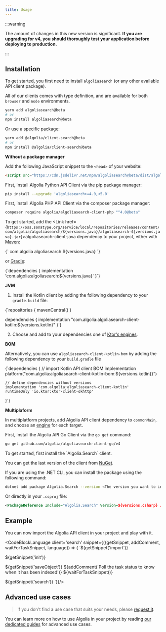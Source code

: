 ```yaml
---
title: Usage
---
```


:::warning

The amount of changes in this new version is significant. **If you are upgrading for v4, you should thoroughly test your application before deploying to production.**

:::

## Installation


<TabsLanguage>
<TabItem value="javascript">

To get started, you first need to install `algoliasearch` (or any other available API client package).

All of our clients comes with type definition, and are available for both `browser` and `node` environments.

```bash
yarn add algoliasearch@beta
# or
npm install algoliasearch@beta
```

Or use a specific package:

```bash
yarn add @algolia/client-search@beta
# or
npm install @algolia/client-search@beta
```

**Without a package manager**

Add the following JavaScript snippet to the `<head>` of your website:

```html
<script src="https://cdn.jsdelivr.net/npm/algoliasearch@beta/dist/algoliasearch.umd.min.js"></script>
```

</TabItem>
<TabItem value="python">

First, install Algolia Python API Client via the [pip](https://pip.pypa.io/en/stable/installing) package manager:

```bash
pip install --upgrade 'algoliasearch>=4.0,<5.0'
```

</TabItem>
<TabItem value="php">

First, install Algolia PHP API Client via the composer package manager:

```bash
composer require algolia/algoliasearch-client-php "^4.0@beta"
```

</TabItem>
<TabItem value="java">

To get started, add the <Link href={`https://oss.sonatype.org/service/local/repositories/releases/content/com/algolia/algoliasearch/${versions.java}/algoliasearch-${versions.java}.jar`}>algoliasearch-client-java</Link> dependency to your project, either with [Maven](https://maven.apache.org/):

<CodeBlock language="xml">
{`<dependency>
  <groupId>com.algolia</groupId>
  <artifactId>algoliasearch</artifactId>
  <version>${versions.java}</version>
</dependency>`}
</CodeBlock>

or [Gradle](https://gradle.org/):

<CodeBlock language="groovy">
{`dependencies {
  implementation 'com.algolia:algoliasearch:${versions.java}'
}`}
</CodeBlock>

</TabItem>
<TabItem value="kotlin">

**JVM**

1. Install the Kotlin client by adding the following dependency to your `gradle.build` file:

<CodeBlock language="groovy">
{`repositories {
  mavenCentral()
}

dependencies {
  implementation "com.algolia:algoliasearch-client-kotlin:${versions.kotlin}"
}`}
</CodeBlock>

2. Choose and add to your dependencies one of [Ktor's engines](https://ktor.io/docs/http-client-engines.html).

**BOM**

Alternatively, you can use `algoliasearch-client-kotlin-bom`  by adding the following dependency to your `build.gradle` file

<CodeBlock language="groovy">
{`dependencies {
    // import Kotlin API client BOM
    implementation platform("com.algolia:algoliasearch-client-kotlin-bom:${versions.kotlin}}")

    // define dependencies without versions
    implementation 'com.algolia:algoliasearch-client-kotlin'
    runtimeOnly 'io.ktor:ktor-client-okhttp'
}`}
</CodeBlock>

**Multiplaform**

In multiplatform projects, add Algolia API client dependency to `commonMain`, and choose an [engine](https://ktor.io/docs/http-client-engines.html) for each target.

</TabItem>
<TabItem value="go">

First, install the Algolia API Go Client via the `go get` command:

```bash
go get github.com/algolia/algoliasearch-client-go/v4
```

</TabItem>

<TabItem value="csharp">
To get started, first install the `Algolia.Search` client.

You can get the last version of the client from [NuGet](https://www.nuget.org/packages/Algolia.Search/).

If you are using the .NET CLI, you can install the package using the following command:

```bash
dotnet add package Algolia.Search --version <The version you want to install>
```

Or directly in your `.csproj` file:
```xml
<PackageReference Include="Algolia.Search" Version=${versions.csharp} />
```
</TabItem>
</TabsLanguage>

## Example

You can now import the Algolia API client in your project and play with it.

<CodeBlockLanguage client='search' snippet={({getSnippet, addComment, waitForTaskSnippet, language}) => (
`${getSnippet('import')}

${getSnippet('init')}

${getSnippet('saveObject')}
${addComment('Poll the task status to know when it has been indexed')}
${waitForTaskSnippet()}

${getSnippet('search')}
`)}/>

## Advanced use cases

> If you don't find a use case that suits your needs, please [request it](https://github.com/algolia/api-clients-automation/issues/new?assignees=&labels=&template=Feature_request.md).

You can learn more on how to use Algolia in your project by reading [our dedicated guides](/docs/clients/guides/send-data-to-algolia) for advanced use cases.
